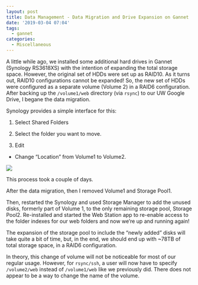 ```yaml
---
layout: post
title: Data Management - Data Migration and Drive Expansion on Gannet
date: '2019-03-04 07:04'
tags:
  - gannet
categories:
  - Miscellaneous
---
```

A little while ago, we installed some additional hard drives in Gannet (Synology RS3618XS) with the intention of expanding the total storage space. However, the original set of HDDs were set up as RAID10. As it turns out, RAID10 configurations cannot be expanded! So, the new set of HDDs were configured as a separate volume (Volume 2) in a RAID6 configuration. After backing up the ```/volume1/web``` directory (via ```rsync```) to our UW Google Drive, I begane the data migration.

Synology provides a simple interface for this:

1. Select Shared Folders

2. Select the folder you want to move.

3. Edit

  - Change "Location" from Volume1 to Volume2.

![](https://github.com/RobertsLab/sams-notebook/blob/master/images/screencaps/20190304_gannet_migration_01.png?raw=true)

This process took a couple of days.


After the data migration, then I removed Volume1 and Storage Pool1.

Then, restarted the Synology and used Storage Manager to add the unused disks, formerly part of Volume 1, to the only remaining storage pool, Storage Pool2. Re-installed and started the Web Station app to re-enable access to the folder indexes for our web folders and now we're up and running again!

The expansion of the storage pool to include the "newly added" disks will take quite a bit of time, but, in the end, we should end up with ~78TB of total storage space, in a RAID6 configuration.


In theory, this change of volume will not be noticeable for most of our regular usage. However, for ```rsync/ssh```, a user will now have to specify ```/volume2/web``` instead of ```/volume1/web``` like we previously did. There does not appear to be a way to change the name of the volume.

